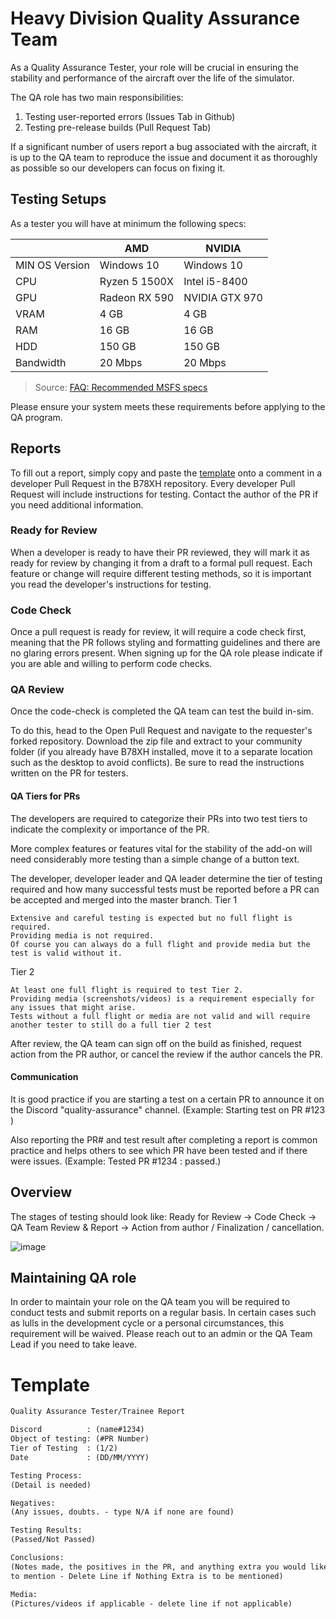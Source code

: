 # Heavy Division Quality Assurance Team 
As a Quality Assurance Tester, your role will be crucial in ensuring the 
stability and performance of the aircraft over the life of the simulator. 

The QA role has two main responsibilities: 
1. Testing user-reported errors (Issues Tab in Github)
2. Testing pre-release builds (Pull Request Tab)

If a significant number of users report a bug associated with the aircraft, it is up to the QA team 
to reproduce the issue and document it as thoroughly as possible so our developers can focus on fixing it. 

## Testing Setups
As a tester you will have at minimum the following specs:<br>

|                | AMD           | NVIDIA         |
|----------------|---------------|----------------|
| MIN OS Version | Windows 10    | Windows 10     |
| CPU            | Ryzen 5 1500X | Intel i5-8400  |
| GPU            | Radeon RX 590 | NVIDIA GTX 970 |
| VRAM           | 4 GB          | 4 GB           |
| RAM            | 16 GB         | 16 GB          |
| HDD            | 150 GB        | 150 GB         |
| Bandwidth      | 20 Mbps       | 20 Mbps        |
> Source: [FAQ: Recommended MSFS specs](https://flightsimulator.zendesk.com/hc/en-us/articles/360013463459-Minimum-Recommended-and-Ideal-PC-Specifications-for-Microsoft-Flight-Simulator)

Please ensure your system meets these requirements before applying to the QA program. 

## Reports 
To fill out a report, simply copy and paste the [template](#template) onto a comment in a developer Pull Request in the B78XH repository. Every developer Pull Request will include instructions for testing. Contact the author of the PR if you need additional information.


### Ready for Review
When a developer is ready to have their PR reviewed, they will mark it as ready for review by changing it from a draft to a formal pull request.
Each feature or change will require different testing methods, so it is important you read the developer's instructions for testing.

### Code Check
Once a pull request is ready for review, it will require a code check first, meaning that the PR follows styling and formatting guidelines and there are no glaring errors present. When signing up for the QA role please 
indicate if you are able and willing to perform code checks.

### QA Review
Once the code-check is completed the QA team can test the build in-sim.

To do this, head to the Open Pull Request and navigate to the requester's forked repository. Download the zip file and extract to your community folder (if you already have B78XH installed, move it to a separate location such as the desktop to avoid conflicts). Be sure to read the instructions written on the PR for testers.

#### QA Tiers for PRs

The developers are required to categorize their PRs into two test tiers to indicate the complexity or importance of the PR.

More complex features or features vital for the stability of the add-on will need considerably more testing than a simple change of a button text.

The developer, developer leader and QA leader determine the tier of testing required and how many successful tests must be reported before a PR can be accepted and merged into the master branch.
Tier 1

    Extensive and careful testing is expected but no full flight is required.
    Providing media is not required.
    Of course you can always do a full flight and provide media but the test is valid without it.

Tier 2

    At least one full flight is required to test Tier 2.
    Providing media (screenshots/videos) is a requirement especially for any issues that might arise.
    Tests without a full flight or media are not valid and will require another tester to still do a full tier 2 test
After review, the QA team can sign off on the build as finished, request action from the PR author, or cancel the review if the author cancels the PR.

#### Communication

It is good practice if you are starting a test on a certain PR to announce it on the Discord "quality-assurance" channel.
(Example: Starting test on PR #123 )

Also reporting the PR# and test result after completing a report is common practice and helps others to see which PR have been tested and if there were issues.
(Example: Tested PR #1234 : passed.)

## Overview
The stages of testing should look like:
Ready for Review -> Code Check -> QA Team Review & Report -> Action from author / Finalization / cancellation. 

![image](/docs/assets/qa_workflow.png)

## Maintaining QA role 
In order to maintain your role on the QA team you will be required to conduct tests and submit 
reports on a regular basis. In certain cases such as lulls in the development cycle or a personal circumstances,
this requirement will be waived. Please reach out to an admin or the QA Team Lead if you need to take leave.

# Template 
```md
Quality Assurance Tester/Trainee Report

Discord          : (name#1234)
Object of testing: (#PR Number)
Tier of Testing  : (1/2)
Date             : (DD/MM/YYYY)

Testing Process: 
(Detail is needed)

Negatives:       
(Any issues, doubts. - type N/A if none are found)

Testing Results: 
(Passed/Not Passed)

Conclusions: 
(Notes made, the positives in the PR, and anything extra you would like 
to mention - Delete Line if Nothing Extra is to be mentioned)

Media:       
(Pictures/videos if applicable - delete line if not applicable)
```